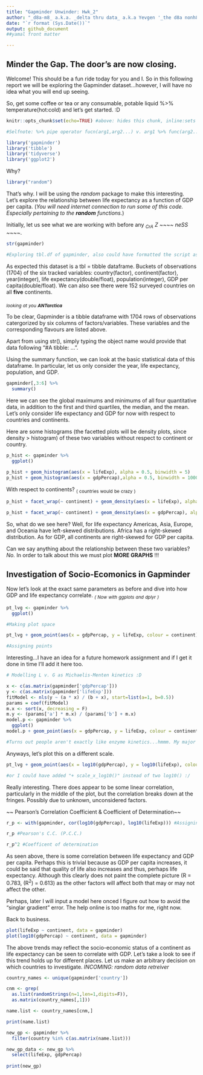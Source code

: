 ```yaml
---
title: "Gapminder Unwinder: Hwk_2"
author: "_d8a-m8_ a.k.a. _delta thru data_ a.k.a Yevgen '_the d8a nonh8a_' Kovalenko"
date: "`r format (Sys.Date())`"
output: github_document
##yamal front matter 

---
```


## Minder the Gap. The door's are now closing.

Welcome! This should be a fun ride today for you and I. So in this following report we will be exploring the Gapminder dataset...however, I will have no idea what you will end up seeing.

So, get some coffee or tea or any consumable, potable liquid %>% temperature(hot:cold) and let's get started. :D

```r
knitr::opts_chunk$set(echo=TRUE) #above: hides this chunk, inline:sets all chunks to be viewed globally

#Selfnote: %>% pipe operator fucn(arg1,arg2...) v. arg1 %>% func(arg2....)

library('gapminder')
library('tibble')
library('tidyverse')
library('ggplot2')
```

Why?

```r
library("random")
```

That's why. I will be using the _random_ package to make this interesting. Let's explore the relationship between life expectancy as a function of GDP per capita. (_You will need internet connection to run some of this code. Especially pertaining to the **random** functions._)

Initially, let us see what we are working with before any _~CrA~_ _Z_ _~~~~ neSS ~~~~_.

```r
str(gapminder)  

#Exploring tbl.df of gapminder, also could have formatted the script as in Chuck 4 (Summary)
```

As expected this dataset is a tbl = tibble dataframe. Buckets of observations (1704) of the six tracked variables: country(factor), continent(factor), year(integer), life expectancy(double/float), population(integer), GDP per capita(double/float). We can also see there were 152 surveyed countries on all **five** continents.

_~looking~ ~at~ ~you~ **~ANTarctica~**_

To be clear, Gapminder is a tibble dataframe with 1704 rows of observations catergorized by six columns of factors/variables. These variables and the corresponding flavours are listed above.

Apart from using str(), simply typing the object name would provide that data following "#A tibble: ...". 

Using the summary function, we can look at the basic statistical data of this dataframe. In particular, let us only consider the year, life expectancy, population, and GDP.

```r
gapminder[,3:6] %>% 
  summary()
```

Here we can see the global maximums and minimums of all four quantitative data, in addition to the first and third quartiles, the median, and the mean. Let's only consider life expectancy and GDP for now with respect to countries and continents.

Here are some histograms (the facetted plots will be density plots, since density > histogram) of these two variables without respect to continent or country.

```r
p_hist <- gapminder %>% 
  ggplot()

p_hist + geom_histogram(aes(x = lifeExp), alpha = 0.5, binwidth = 5)
p_hist + geom_histogram(aes(x = gdpPercap),alpha = 0.5, binwidth = 10000)
```

With respect to continents? ~(~ ~countries~ ~would~ ~be~ ~crazy~ ~)~

```r
p_hist + facet_wrap(~ continent) + geom_density(aes(x = lifeExp), alpha = 0.5) 
```

```r
p_hist + facet_wrap(~ continent) + geom_density(aes(x = gdpPercap), alpha = 0.5)
```

So, what do we see here? Well, for life expectancy Americas, Asia, Europe, and Oceania have left-skewed distributions. Africa has a right-skewed distribution. As for GDP, all continents are right-skewed for GDP per capita.

Can we say anything about the relationship between these two variables? _No._ In order to talk about this we must plot **MORE GRAPHS** !!!

## Investigation of Socio-Ecomonics in Gapminder

Now let's look at the exact same parameters as before and dive into how GDP and life expectancy correlate. _~(~ ~Now~ ~with~ ~ggplots~ ~and~ ~dplyr~ ~)~_

```r
pt_lvg <- gapminder %>% 
  ggplot()

#Making plot space

pt_lvg + geom_point(aes(x = gdpPercap, y = lifeExp, colour = continent))  

#Assigning points
```

Interesting...I have an idea for a future homework assignment and if I get it done in time I'll add it here too.

```r
# Modelling L v. G as Michaelis-Menten kinetics :D

x <- c(as.matrix(gapminder['gdpPercap']))
y <- c(as.matrix(gapminder['lifeExp']))
fitModel <- nls(y ~ (a * x) / (b + x), start=list(a=1, b=0.5))
params = coef(fitModel)
m.x <- sort(x, decreasing = F)
m.y <- (params['a'] * m.x) / (params['b'] + m.x)
model.p <- gapminder %>% 
  ggplot()
model.p + geom_point(aes(x = gdpPercap, y = lifeExp, colour = continent)) + geom_smooth(aes(x = m.x, y = m.y, xend = 1800, yend = 100))

#Turns out people aren't exactly like enzyme kinetics...hmmm. My major assumption is human age maxes out at some point here. seems more like two intersecting lines to me now....
```

Anyways, let's plot this on a different scale.

```r

pt_lvg + geom_point(aes(x = log10(gdpPercap), y = log10(lifeExp), colour = continent)) + geom_smooth(aes(x = log10(gdpPercap), y = log10(lifeExp)))

#or I could have added "+ scale_x_log10()" instead of two log10() :/
```

Really interesting. There does appear to be some linear correlation, particularly in the middle of the plot, but the correlation breaks down at the fringes. Possibly due to unknown, unconsidered factors.

~~ Pearson's Correlation Coefficient & Coefficient of Determination~~

```r
r_p <- with(gapminder, cor(log10(gdpPercap), log10(lifeExp))) #Assigning object that is the P.C.C. of lifeExp and GDP

r_p #Pearson's C.C. (P.C.C.)

r_p^2 #Coefficent of determination
```

As seen above, there is some correlation between life expectancy and GDP per capita. Perhaps this is trivial because as GDP per capita increases, it could be said that quality of life also increases and thus, perhaps life expectancy. Although this clearly does not paint the complete picture (R = 0.783, (R<sup>2</sup>) = 0.613) as the other factors will affect both that may or may not affect the other. 

Perhaps, later I will input a model here onced I figure out how to avoid the "singlar gradient" error. The help online is too maths for me, right now.

Back to business.

```r
plot(lifeExp ~ continent, data = gapminder)
plot(log10(gdpPercap) ~ continent, data = gapminder)
```

The above trends may reflect the socio-economic status of a continent as life expectancy can be seen to correlate with GDP. Let's take a look to see if this trend holds up for different places. Let us make an arbitrary decision on which countries to investigate. _INCOMING: random data retreiver_

```r
country_names <- unique(gapminder['country'])

cnm <- grep(
  as.list(randomStrings(n=1,len=1,digits=F)), 
  as.matrix(country_names[,1]))

name.list <- country_names[cnm,]

print(name.list)

new_gp <- gapminder %>% 
  filter(country %in% c(as.matrix(name.list)))

new_gp_data <- new_gp %>% 
  select(lifeExp, gdpPercap)
  
print(new_gp)
```

```r

```

 
